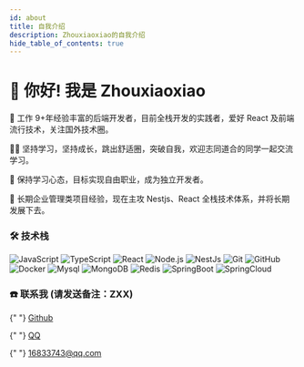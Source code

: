 ```yaml
---
id: about
title: 自我介绍
description: Zhouxiaoxiao的自我介绍
hide_table_of_contents: true
---
```



# 👋 你好! 我是 Zhouxiaoxiao

🧑 工作 9+年经验丰富的后端开发者，目前全栈开发的实践者，爱好 React 及前端流行技术，关注国外技术圈。

👨‍💻 坚持学习，坚持成长，跳出舒适圈，突破自我，欢迎志同道合的同学一起交流学习。

🌱 保持学习心态，目标实现自由职业，成为独立开发者。

🐛 长期企业管理类项目经验，现在主攻 Nestjs、React 全栈技术体系，并将长期发展下去。

### 🛠 技术栈

![JavaScript](https://img.shields.io/badge/-JavaScript-333333?style=flat&logo=javascript) ![TypeScript](https://img.shields.io/badge/-TypeScript-333333?style=flat&logo=typescript) ![React](https://img.shields.io/badge/-React-333333?style=flat&logo=react) ![Node.js](https://img.shields.io/badge/-Node-333333?style=flat&logo=node.js) ![NestJs](https://img.shields.io/badge/-NestJs-333333?style=flat&logo=nestjs&logoColor=ea2845) ![Git](https://img.shields.io/badge/-Git-333333?style=flat-square&logo=git) ![GitHub](https://img.shields.io/badge/-GitHub-333333?style=flat-square&logo=github) ![Docker](https://img.shields.io/badge/-Docker-333333?style=flat&logo=docker) ![Mysql](https://img.shields.io/badge/-Mysql-333333?style=flat&logo=mysql) ![MongoDB](https://img.shields.io/badge/-MongoDB-333333?style=flat&logo=mongodb) ![Redis](https://img.shields.io/badge/-Redis-333333?style=flat&logo=redis) ![SpringBoot](https://img.shields.io/badge/-SpringBoot-333333?style=flat&logo=SpringBoot) ![SpringCloud](https://img.shields.io/badge/-SpringCloud-333333?style=flat&logo=SpringBoot)

### ☎️ 联系我 (请发送备注：ZXX)

<p>
  <Icon icon="ri:github-line" width="20" heigth="20" />{" "}
  <a href="https://github.com/janzhou123">Github</a>
</p>

<p>
  <Icon icon="ri:qq-line" width="20" heigth="20" />{" "}
  <a href="http://wpa.qq.com/msgrd?v=3&uin=16833743&site=qq&menu=yes">QQ</a>
</p>
<p>
  <Icon icon="ri:mail-open-line" width="20" heigth="20" />{" "}
  <a href="mailto:16833743@qq.com">16833743@qq.com</a>
</p>
